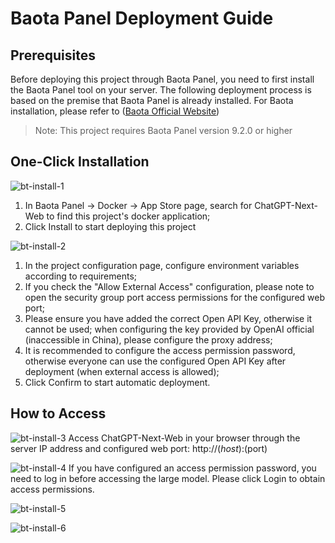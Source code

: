 # Baota Panel Deployment Guide

## Prerequisites

Before deploying this project through Baota Panel, you need to first install the Baota Panel tool on your server. The following deployment process is based on the premise that Baota Panel is already installed. For Baota installation, please refer to ([Baota Official Website](https://www.bt.cn/new/download.html))

> Note: This project requires Baota Panel version 9.2.0 or higher

## One-Click Installation

![bt-install-1](./images/bt/bt-install-1.jpeg)
1. In Baota Panel -> Docker -> App Store page, search for ChatGPT-Next-Web to find this project's docker application;
2. Click Install to start deploying this project

![bt-install-2](./images/bt/bt-install-2.jpeg)
1. In the project configuration page, configure environment variables according to requirements;
2. If you check the "Allow External Access" configuration, please note to open the security group port access permissions for the configured web port;
3. Please ensure you have added the correct Open API Key, otherwise it cannot be used; when configuring the key provided by OpenAI official (inaccessible in China), please configure the proxy address;
4. It is recommended to configure the access permission password, otherwise everyone can use the configured Open API Key after deployment (when external access is allowed);
5. Click Confirm to start automatic deployment.

## How to Access

![bt-install-3](./images/bt/bt-install-3.jpeg)
Access ChatGPT-Next-Web in your browser through the server IP address and configured web port: http://$(host):$(port)

![bt-install-4](./images/bt/bt-install-4.jpeg)
If you have configured an access permission password, you need to log in before accessing the large model. Please click Login to obtain access permissions.

![bt-install-5](./images/bt/bt-install-5.jpeg)

![bt-install-6](./images/bt/bt-install-6.jpeg)

